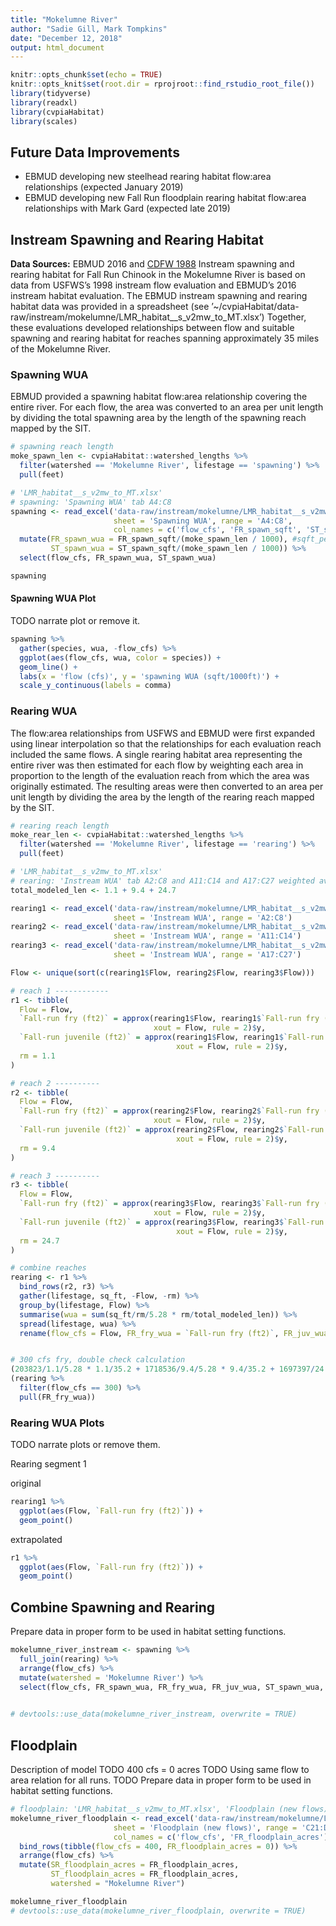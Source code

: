 ```yaml
---
title: "Mokelumne River"
author: "Sadie Gill, Mark Tompkins"
date: "December 12, 2018"
output: html_document
---
```


```r
knitr::opts_chunk$set(echo = TRUE)
knitr::opts_knit$set(root.dir = rprojroot::find_rstudio_root_file())
library(tidyverse)
library(readxl)
library(cvpiaHabitat)
library(scales)
```

## Future Data Improvements

* EBMUD developing new steelhead rearing habitat flow:area relationships (expected January 2019)
* EBMUD developing new Fall Run floodplain rearing habitat flow:area relationships with Mark Gard (expected late 2019)


## Instream Spawning and Rearing Habitat
**Data Sources:** EBMUD 2016 and [CDFW 1988](https://s3-us-west-2.amazonaws.com/cvpiahabitat-r-package/cvpia-sit-model-inputs/Lower_Mokelumne_River_Fisheries_Study_Draft%2C_June_1988-In_Dox.pdf)
Instream spawning and rearing habitat for Fall Run Chinook in the Mokelumne River is based on data from USFWS's 1998 instream flow evaluation and EBMUD's 2016 instream habitat evaluation. The EBMUD instream spawning and rearing habitat data was provided in a spreadsheet (see '~/cvpiaHabitat/data-raw/instream/mokelumne/LMR_habitat__s_v2mw_to_MT.xlsx') Together, these evaluations developed relationships between flow and suitable spawning and rearing habitat for reaches spanning approximately 35 miles of the Mokelumne River. 

### Spawning WUA

EBMUD provided a spawning habitat flow:area relationship covering the entire river. For each flow, the area was converted to an area per unit length by dividing the total spawning area by the length of the spawning reach mapped by the SIT.  

```r
# spawning reach length
moke_spawn_len <- cvpiaHabitat::watershed_lengths %>% 
  filter(watershed == 'Mokelumne River', lifestage == 'spawning') %>% 
  pull(feet)

# 'LMR_habitat__s_v2mw_to_MT.xlsx'
# spawning: 'Spawning WUA' tab A4:C8 
spawning <- read_excel('data-raw/instream/mokelumne/LMR_habitat__s_v2mw_to_MT.xlsx', 
                       sheet = 'Spawning WUA', range = 'A4:C8', 
                       col_names = c('flow_cfs', 'FR_spawn_sqft', 'ST_spawn_sqft')) %>% 
  mutate(FR_spawn_wua = FR_spawn_sqft/(moke_spawn_len / 1000), #sqft_per_1000ft
         ST_spawn_wua = ST_spawn_sqft/(moke_spawn_len / 1000)) %>% 
  select(flow_cfs, FR_spawn_wua, ST_spawn_wua)

spawning
```
#### Spawning WUA Plot

TODO narrate plot or remove it.

```r
spawning %>% 
  gather(species, wua, -flow_cfs) %>% 
  ggplot(aes(flow_cfs, wua, color = species)) +
  geom_line() +
  labs(x = 'flow (cfs)', y = 'spawning WUA (sqft/1000ft)') +
  scale_y_continuous(labels = comma)

```

### Rearing WUA
The flow:area relationships from USFWS and EBMUD were first expanded using linear interpolation so that the relationships for each evaluation reach included the same flows. A single rearing habitat area representing the entire river was then estimated for each flow by weighting each area in proportion to the length of the evaluation reach from which the area was originally estimated. The resulting areas were then converted to an area per unit length by dividing the area by the length of the rearing reach mapped by the SIT.   

```r
# rearing reach length
moke_rear_len <- cvpiaHabitat::watershed_lengths %>% 
  filter(watershed == 'Mokelumne River', lifestage == 'rearing') %>% 
  pull(feet)

# 'LMR_habitat__s_v2mw_to_MT.xlsx'
# rearing: 'Instream WUA' tab A2:C8 and A11:C14 and A17:C27 weighted average
total_modeled_len <- 1.1 + 9.4 + 24.7

rearing1 <- read_excel('data-raw/instream/mokelumne/LMR_habitat__s_v2mw_to_MT.xlsx', 
                       sheet = 'Instream WUA', range = 'A2:C8') 
rearing2 <- read_excel('data-raw/instream/mokelumne/LMR_habitat__s_v2mw_to_MT.xlsx', 
                       sheet = 'Instream WUA', range = 'A11:C14')
rearing3 <- read_excel('data-raw/instream/mokelumne/LMR_habitat__s_v2mw_to_MT.xlsx', 
                       sheet = 'Instream WUA', range = 'A17:C27')

Flow <- unique(sort(c(rearing1$Flow, rearing2$Flow, rearing3$Flow)))

# reach 1 ------------
r1 <- tibble(
  Flow = Flow,
  `Fall-run fry (ft2)` = approx(rearing1$Flow, rearing1$`Fall-run fry (ft2)`, 
                                xout = Flow, rule = 2)$y,
  `Fall-run juvenile (ft2)` = approx(rearing1$Flow, rearing1$`Fall-run juvenile (ft2)`, 
                                     xout = Flow, rule = 2)$y,
  rm = 1.1
)

# reach 2 ----------
r2 <- tibble(
  Flow = Flow,
  `Fall-run fry (ft2)` = approx(rearing2$Flow, rearing2$`Fall-run fry (ft2)`, 
                                xout = Flow, rule = 2)$y,
  `Fall-run juvenile (ft2)` = approx(rearing2$Flow, rearing2$`Fall-run juvenile (ft2)`, 
                                     xout = Flow, rule = 2)$y,
  rm = 9.4
)

# reach 3 ----------
r3 <- tibble(
  Flow = Flow,
  `Fall-run fry (ft2)` = approx(rearing3$Flow, rearing3$`Fall-run fry (ft2)`, 
                                xout = Flow, rule = 2)$y,
  `Fall-run juvenile (ft2)` = approx(rearing3$Flow, rearing3$`Fall-run juvenile (ft2)`, 
                                     xout = Flow, rule = 2)$y,
  rm = 24.7
)

# combine reaches
rearing <- r1 %>% 
  bind_rows(r2, r3) %>% 
  gather(lifestage, sq_ft, -Flow, -rm) %>%
  group_by(lifestage, Flow) %>% 
  summarise(wua = sum(sq_ft/rm/5.28 * rm/total_modeled_len)) %>% 
  spread(lifestage, wua) %>% 
  rename(flow_cfs = Flow, FR_fry_wua = `Fall-run fry (ft2)`, FR_juv_wua = `Fall-run juvenile (ft2)`)


# 300 cfs fry, double check calculation
(203823/1.1/5.28 * 1.1/35.2 + 1718536/9.4/5.28 * 9.4/35.2 + 1697397/24.7/5.28 * 24.7/35.2) -
(rearing %>% 
  filter(flow_cfs == 300) %>% 
  pull(FR_fry_wua))
```
### Rearing WUA Plots

TODO narrate plots or remove them.

Rearing segment 1

original

```r
rearing1 %>% 
  ggplot(aes(Flow, `Fall-run fry (ft2)`)) +
  geom_point()
```

extrapolated

```r
r1 %>% 
  ggplot(aes(Flow, `Fall-run fry (ft2)`)) +
  geom_point()
```


## Combine Spawning and Rearing

Prepare data in proper form to be used in habitat setting functions.
```r

mokelumne_river_instream <- spawning %>% 
  full_join(rearing) %>% 
  arrange(flow_cfs) %>% 
  mutate(watershed = 'Mokelumne River') %>% 
  select(flow_cfs, FR_spawn_wua, FR_fry_wua, FR_juv_wua, ST_spawn_wua, watershed)
  

# devtools::use_data(mokelumne_river_instream, overwrite = TRUE)

```

## Floodplain
Description of model TODO
400 cfs = 0 acres TODO
Using same flow to area relation for all runs. TODO
Prepare data in proper form to be used in habitat setting functions. 


```r
# floodplain: 'LMR_habitat__s_v2mw_to_MT.xlsx', 'Floodplain (new flows)' tab C21:D26 Camanche to tidal low estimate, 400 cfs = 0 total acres
mokelumne_river_floodplain <- read_excel('data-raw/instream/mokelumne/LMR_habitat__s_v2mw_to_MT.xlsx', 
                       sheet = 'Floodplain (new flows)', range = 'C21:D26',
                       col_names = c('flow_cfs', 'FR_floodplain_acres')) %>% 
  bind_rows(tibble(flow_cfs = 400, FR_floodplain_acres = 0)) %>% 
  arrange(flow_cfs) %>% 
  mutate(SR_floodplain_acres = FR_floodplain_acres,
         ST_floodplain_acres = FR_floodplain_acres,
         watershed = "Mokelumne River")

mokelumne_river_floodplain
# devtools::use_data(mokelumne_river_floodplain, overwrite = TRUE)
```
